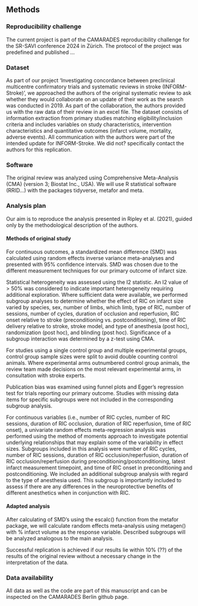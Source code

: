 ## Methods

```{=html}
<!-- 
- Detail the methods you used in your reproducibility attempt and how closely they match the published methods.
- Describe any contact with authors you made regarding the materials or methods you needed for the replication attempt.
- Please attach any code or other methods you used as an appendix. -->
```
### Reproducibility challenge

The current project is part of the CAMARADES reproducibility challenge for the SR-SAVI conference 2024 in Zürich. The protocol of the project was predefined and published ...

### Dataset 

As part of our project 'Investigating concordance between preclinical multicentre confirmatory trials and systematic reviews in stroke (INFORM-Stroke)', we approached the authors of the original systematic review to ask whether they would collaborate on an update of their work as the search was conducted in 2019. As part of the collaboration, the authors provided us with the raw data of their review in an excel file. The dataset consists of information extraction from primary studies matching eligibility/inclusion criteria and includes variables on study characteristics, intervention characteristics and quantitative outcomes (infarct volume, mortality, adverse events). All communication with the authors were part of the intended update for INFORM-Stroke. We did not? specifically contact the authors for this replication. 

### Software

The original review was analyzed using Comprehensive Meta-Analysis (CMA) (version 3; Biostat Inc., USA). We will use R statistical software (RRID...) with the packages tidyverse, metafor and meta.

### Analysis plan

Our aim is to reproduce the analysis presented in Ripley et al. (2021), guided only by the methodological description of the authors.

#### Methods of original study

For continuous outcomes, a standardized mean difference (SMD) was calculated using random effects inverse variance meta-analyses and presented with 95% confidence intervals. SMD was chosen due to the different measurement techniques for our primary outcome of infarct size. 

Statistical heterogeneity was assessed using the I2 statistic. An I2 value of \> 50% was considered to indicate important heterogeneity requiring additional exploration. Where sufficient data were available, we performed subgroup analyses to determine whether the effect of RIC on infarct size varied by species, sex, number of limbs, which limb, type of RIC, number of sessions, number of cycles, duration of occlusion and reperfusion, RIC onset relative to stroke (preconditioning vs. postconditioning), time of RIC delivery relative to stroke, stroke model, and type of anesthesia (post hoc), randomization (post hoc), and blinding (post hoc). Significance of a subgroup interaction was determined by a z-test using CMA. 

For studies using a single control group and multiple experimental groups, control group sample sizes were split to avoid double counting control animals. Where experimental arms outnumbered control group animals, the review team made decisions on the most relevant experimental arms, in consultation with stroke experts. 

Publication bias was examined using funnel plots and Egger’s regression test for trials reporting our primary outcome. Studies with missing data items for specific subgroups were not included in the corresponding subgroup analysis. 

For continuous variables (i.e., number of RIC cycles, number of RIC sessions, duration of RIC occlusion, duration of RIC reperfusion, time of RIC onset), a univariate random effects meta-regression analysis was performed using the method of moments approach to investigate potential underlying relationships that may explain some of the variability in effect sizes. Subgroups included in this analysis were number of RIC cycles, number of RIC sessions, duration of RIC occlusion/reperfusion, duration of RIC occlusion/reperfusion during preconditioning/postconditioning, latest infarct measurement timepoint, and time of RIC onset in preconditioning and postconditioning. We included an additional subgroup analysis with regard to the type of anesthesia used. This subgroup is importantly included to assess if there are any differences in the neuroprotective benefits of different anesthetics when in conjunction with RIC.

#### Adapted analysis

After calculating of SMD's using the escalc() function from the metafor package, we will calculate random effects meta-analysis using metagen() with % infarct volume as the response variable. Described subgroups will be analyzed analogous to the main analysis.

Successful replication is achieved if our results lie within 10% (??) of the results of the original review without a necessary change in the interpretation of the data.

### Data availability

All data as well as the code are part of this manuscript and can be inspected on the CAMARADES Berlin github page.
